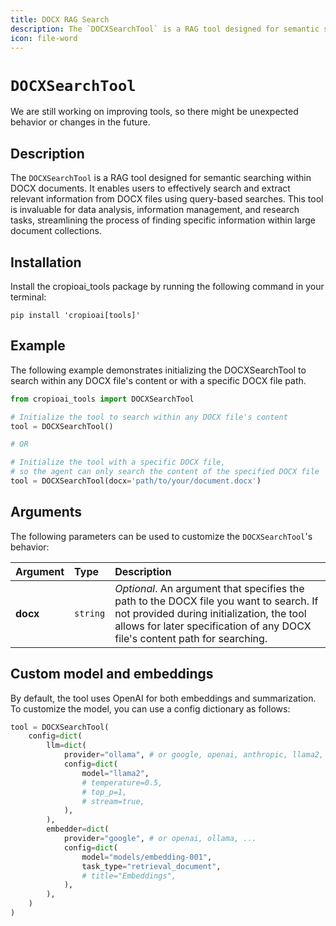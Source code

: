 ```yaml
---
title: DOCX RAG Search
description: The `DOCXSearchTool` is a RAG tool designed for semantic searching within DOCX documents.
icon: file-word
---
```


# `DOCXSearchTool`

<Note>
    We are still working on improving tools, so there might be unexpected behavior or changes in the future.
</Note>

## Description

The `DOCXSearchTool` is a RAG tool designed for semantic searching within DOCX documents. 
It enables users to effectively search and extract relevant information from DOCX files using query-based searches.
This tool is invaluable for data analysis, information management, and research tasks, 
streamlining the process of finding specific information within large document collections.

## Installation

Install the cropioai_tools package by running the following command in your terminal:

```shell
pip install 'cropioai[tools]'
```

## Example

The following example demonstrates initializing the DOCXSearchTool to search within any DOCX file's content or with a specific DOCX file path.

```python Code
from cropioai_tools import DOCXSearchTool

# Initialize the tool to search within any DOCX file's content
tool = DOCXSearchTool()

# OR

# Initialize the tool with a specific DOCX file, 
# so the agent can only search the content of the specified DOCX file
tool = DOCXSearchTool(docx='path/to/your/document.docx')
```

## Arguments

The following parameters can be used to customize the `DOCXSearchTool`'s behavior:

| Argument       | Type     | Description                                                                                                                         |
|:---------------|:---------|:-------------------------------------------------------------------------------------------------------------------------------------|
| **docx**        | `string` | _Optional_. An argument that specifies the path to the DOCX file you want to search. If not provided during initialization, the tool allows for later specification of any DOCX file's content path for searching. |

## Custom model and embeddings

By default, the tool uses OpenAI for both embeddings and summarization. To customize the model, you can use a config dictionary as follows:

```python Code
tool = DOCXSearchTool(
    config=dict(
        llm=dict(
            provider="ollama", # or google, openai, anthropic, llama2, ...
            config=dict(
                model="llama2",
                # temperature=0.5,
                # top_p=1,
                # stream=true,
            ),
        ),
        embedder=dict(
            provider="google", # or openai, ollama, ...
            config=dict(
                model="models/embedding-001",
                task_type="retrieval_document",
                # title="Embeddings",
            ),
        ),
    )
)
```